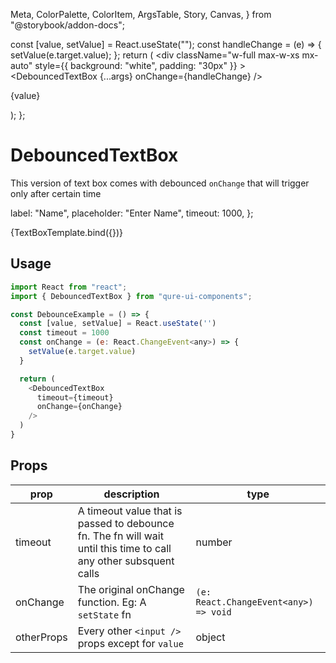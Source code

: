   Meta,
  ColorPalette,
  ColorItem,
  ArgsTable,
  Story,
  Canvas,
} from "@storybook/addon-docs";

  const [value, setValue] = React.useState("");
  const handleChange = (e) => {
    setValue(e.target.value);
  };
  return (
    <div
      className="w-full max-w-xs mx-auto"
      style={{ background: "white", padding: "30px" }}
    >
      <DebouncedTextBox {...args} onChange={handleChange} />
      <p className="text-sm opacity-60">{value}</p>
    </div>
  );
};

<Meta title="Form/DebouncedTextBox" />

# DebouncedTextBox

This version of text box comes with debounced `onChange` that will trigger only after certain time

  label: "Name",
  placeholder: "Enter Name",
  timeout: 1000,
};


<Canvas>
  <Story name="TextBox" args={{ ...args }} argTypes={argTypes}>
    {TextBoxTemplate.bind({})}
  </Story>
</Canvas>

## Usage

```javascript
import React from "react";
import { DebouncedTextBox } from "qure-ui-components";

const DebounceExample = () => {
  const [value, setValue] = React.useState('')
  const timeout = 1000
  const onChange = (e: React.ChangeEvent<any>) => {
    setValue(e.target.value)
  }

  return (
    <DebouncedTextBox
      timeout={timeout}
      onChange={onChange}
    />
  )
}
```

## Props

<div style={{overflowX: 'auto'}}>

| prop       | description                                                                                                        | type                                  |
|------------|--------------------------------------------------------------------------------------------------------------------|---------------------------------------|
| timeout    | A timeout value that is passed to debounce fn.  The fn will wait until this time to call any other subsquent calls | number                                |
| onChange   | The original onChange function.  Eg: A `setState` fn                                                               | `(e: React.ChangeEvent<any>) => void` |
| otherProps | Every other `<input />` props except for `value`                                                                   | object                                |

</div>
